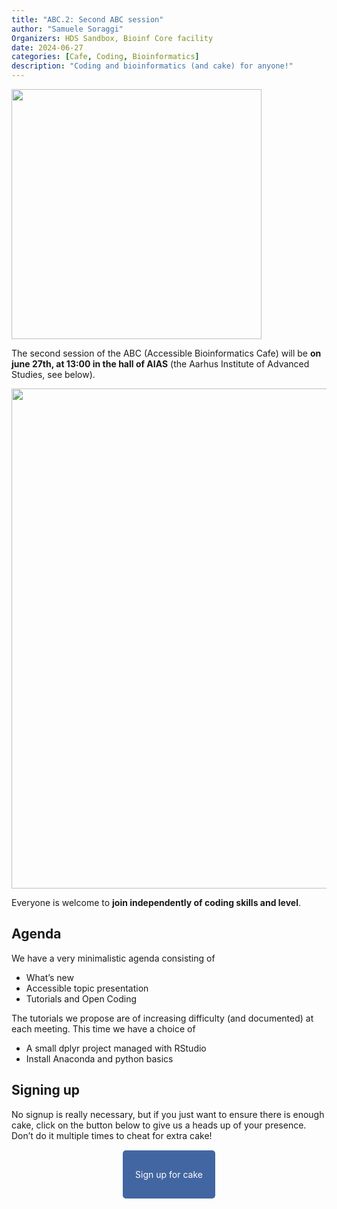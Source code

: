 ```yaml
---
title: "ABC.2: Second ABC session"
author: "Samuele Soraggi"
Organizers: HDS Sandbox, Bioinf Core facility
date: 2024-06-27
categories: [Cafe, Coding, Bioinformatics]
description: "Coding and bioinformatics (and cake) for anyone!"
---
```


![](../../img/news/number2.png){fig-align="center" width=400px}

The second session of the ABC (Accessible Bioinformatics Cafe) will be **on june 27th, at 13:00 in the hall of AIAS** (the Aarhus Institute of Advanced Studies, see below).

![](../../img/news/AIAS.png){fig-align="center" width=800px}

Everyone is welcome to **join independently of coding skills and level**. 

## Agenda
 
We have a very minimalistic agenda consisting of

- What's new
- Accessible topic presentation
- Tutorials and Open Coding

The tutorials we propose are of increasing difficulty (and documented) at each meeting. This time we have a choice of

- A small dplyr project managed with RStudio
- Install Anaconda and python basics
 
## Signing up

No signup is really necessary, but if you just want to ensure there is enough cake, click on the button below to give us a heads up of your presence. Don't do it multiple times to cheat for extra cake!

&nbsp;

 <p align="center">
  <a href="https://docs.google.com/forms/d/e/1FAIpQLSdBlUCqiO3uAq5jSZCSlzJmKDN-vEVRDstlzsRhe7I4_sJHFA/viewform?usp=pp_url&entry.1204655311=Yes" style="background-color: #4266A1; color: #FFFFFF; padding: 30px 20px; text-decoration: none; border-radius: 5px;">
    Sign up for cake
  </a>
</p>
